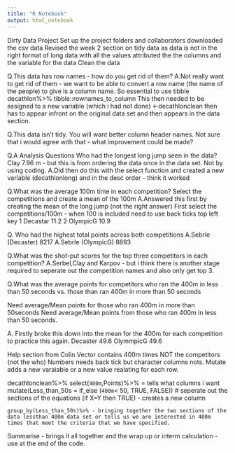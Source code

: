 ```yaml
---
title: "R Notebook"
output: html_notebook
---
```

Dirty Data Project
Set up the project folders and collaborators
downloaded the csv data
Revised the week 2 section on tidy data as data is not in the right format of long data with all the values attributed the the columns and the variable for the data
Clean the data

Q.This data has row names - how do you get rid of them?
A.Not really want to get rid of them - we want to be able to convert a row name (the name of the people) to give is a column name.
So essential to use tibble
decathlon%>%
  tibble::rownames_to_column
This then needed to be assigned to a new variable (which i had not done)
<-decathlonclean then has to appear infront on the original data set and then appears in the data section.
  
  
Q.This data isn’t tidy.
You will want better column header names.
Not sure that i would agree with that - what improvement could be made?



Q.A
Analysis Questions
Who had the longest long jump seen in the data? Clay 7.96 m - but this is from ordering the data once in the data set.  Not by using coding.
A.Did then do this with the select function and created a new variable (decathlonlong) and in the desc order - think it worked

Q.What was the average 100m time in each competition?
Select the competitions and create a mean of the 100m
A.Answered this first by creating the mean of the long jump (not the right answer)
First select the competitions/100m - when 100 is included need to use back ticks top left key
1 Decastar         11.2
2 OlympicG         10.9



Q. Who had the highest total points across both competitions
A.Sebrle (Decaster) 8217
A.Sebrle (OlympicG) 8893

Q.What was the shot-put scores for the top three competitors in each competition?
A.Serbel,Clay and Karpov - but i think there is another stage required to seperate out the competition names and also only get top 3.


Q.What was the average points for competitors who ran the 400m in less than 50 seconds vs. those than ran 400m in more than 50 seconds

Need average/Mean points for those who ran 400m in more than 50seconds
Need average/Mean points from those who ran 400m in less than 50 seconds.

A. Firstly broke this down into the mean for the 400m for each competition to practice this again.
Decaster 49.6
OlymmpicG 49.6

Help section from Colin
Vector contains 400m times NOT the competitors (not the who)
Numbers needs back tick but character columns nots.
Mutate adds a new varaiable or a new value realating for each row.


decathlonclean%>%
    select(`400m`,Points)%>% = tells what columns i want
    mutate(Less_than_50s = if_else (`400m`< 50, TRUE, FALSE)) # seperate out the sections of the equations (if X=Y then TRUE) - creates a new column
    
    group_by(Less_than_50s)%>% - bringing together the two sections of the data lessthan 400m data set or tells us we are interested in 400m times that meet the criteria that we have specified.
Summarise - brings it all together and the wrap up or interm calculation - use at the end of the code.



